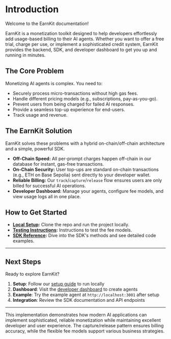 # Introduction

Welcome to the EarnKit documentation!

EarnKit is a monetization toolkit designed to help developers effortlessly add usage-based billing to their AI agents. Whether you want to offer a free trial, charge per use, or implement a sophisticated credit system, EarnKit provides the backend, SDK, and developer dashboard to get you up and running in minutes.

## The Core Problem

Monetizing AI agents is complex. You need to:
- Securely process micro-transactions without high gas fees.
- Handle different pricing models (e.g., subscriptions, pay-as-you-go).
- Prevent users from being charged for failed AI responses.
- Provide a seamless top-up experience for end-users.
- Track usage and revenue.

## The EarnKit Solution

EarnKit solves these problems with a hybrid on-chain/off-chain architecture and a simple, powerful SDK.

- **Off-Chain Speed:** All per-prompt charges happen off-chain in our database for instant, gas-free transactions.
- **On-Chain Security:** User top-ups are standard on-chain transactions (e.g., ETH on Base Sepolia) sent directly to your developer wallet.
- **Reliable Billing:** Our `track`/`capture`/`release` flow ensures users are only billed for successful AI operations.
- **Developer Dashboard:** Manage your agents, configure fee models, and view usage logs all in one place.

## How to Get Started

- **[Local Setup](./docs/local-setup):** Clone the repo and run the project locally.
- **[Testing Instructions](./docs/testing-fee-models):** Instructions to test the fee models.
- **[SDK Reference](./docs/sdk-reference):** Dive into the SDK's methods and see detailed code examples. 

---

## Next Steps

Ready to explore EarnKit? 

1. **Setup**: Follow our [setup guide](./docs/local-setup) to run locally
2. **Dashboard**: Visit the [developer dashboard](./docs/dashboard) to create agents
3. **Example**: Try the example agent at `http://localhost:3001` after setup
4. **Integration**: Review the SDK documentation and API endpoints

---

This implementation demonstrates how modern AI applications can implement sophisticated, reliable monetization while maintaining excellent developer and user experience. The capture/release pattern ensures billing accuracy, while the flexible fee models support various business strategies.